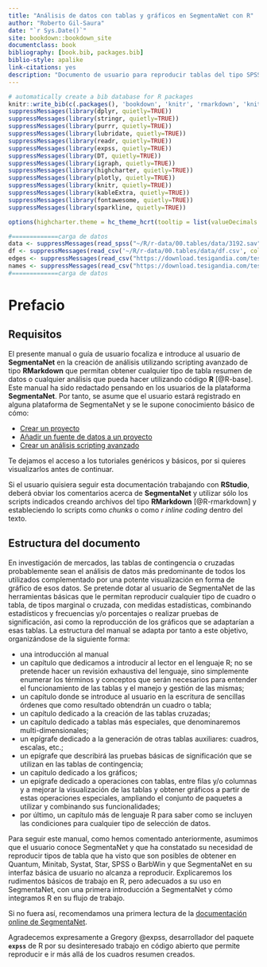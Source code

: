 ```yaml
--- 
title: "Análisis de datos con tablas y gráficos en SegmentaNet con R"
author: "Roberto Gil-Saura"
date: "`r Sys.Date()`"
site: bookdown::bookdown_site
documentclass: book
bibliography: [book.bib, packages.bib]
biblio-style: apalike
link-citations: yes
description: "Documento de usuario para reproducir tablas del tipo SPSS / BarbWin en SegmentaNet usando el paquete **expss** y visualizaciones de resultados con paquete **highcharter**. Introducción al uso de scripts con R."
---
```


```r
# automatically create a bib database for R packages
knitr::write_bib(c(.packages(), 'bookdown', 'knitr', 'rmarkdown', 'knitr', 'kableExtra', 'DT', 'expss', 'formattable', 'flextable', 'fontawesome', 'sparkline', 'dplyr', 'stringr', 'purrr', 'lubridate', 'readr', 'igraph', 'highcharter', 'plotly' ), 'packages.bib')
suppressMessages(library(dplyr, quietly=TRUE))
suppressMessages(library(stringr, quietly=TRUE))
suppressMessages(library(purrr, quietly=TRUE))
suppressMessages(library(lubridate, quietly=TRUE))
suppressMessages(library(readr, quietly=TRUE))
suppressMessages(library(expss, quietly=TRUE))
suppressMessages(library(DT, quietly=TRUE))
suppressMessages(library(igraph, quietly=TRUE))
suppressMessages(library(highcharter, quietly=TRUE))
suppressMessages(library(plotly, quietly=TRUE))
suppressMessages(library(knitr, quietly=TRUE))
suppressMessages(library(kableExtra, quietly=TRUE))
suppressMessages(library(fontawesome, quietly=TRUE))
suppressMessages(library(sparkline, quietly=TRUE))

options(highcharter.theme = hc_theme_hcrt(tooltip = list(valueDecimals = 2)))

#=============carga de datos
data <- suppressMessages(read_spss("~/R/r-data/00.tables/data/3192.sav"))
df <- suppressMessages(read_csv('~/R/r-data/00.tables/data/df.csv', col_names=TRUE))
edges <- suppressMessages(read_csv("https://download.tesigandia.com/test/edges.csv",locale = locale(encoding = "ISO-8859-1")))
names <- suppressMessages(read_csv("https://download.tesigandia.com/test/names.csv",locale = locale(encoding = "ISO-8859-1")))
#=============carga de datos
```

# Prefacio

## Requisitos

El presente manual o guía de usuario focaliza e introduce al usuario de **SegmentaNet** en la creación de análisis utilizando scripting avanzado de tipo **RMarkdown** que permitan obtener cualquier tipo de tabla resumen de datos o cualquier análisis que pueda hacer utilizando código **R** [@R-base]. Este manual ha sido redactado pensando en los usuarios de la plataforma **SegmentaNet**. Por tanto, se asume que el usuario estará registrado en alguna plataforma de SegmentaNet y se le supone conocimiento básico de cómo:

* [Crear un proyecto](https://youtu.be/Wv3em6D1lkc)
* [Añadir un fuente de datos a un proyecto](https://youtu.be/rhCcsk4Pe_k)
* [Crear un análisis scripting avanzado](https://youtu.be/Z-lAx5Mq-ek)

Te dejamos el acceso a los tutoriales genéricos y básicos, por si quieres visualizarlos antes de continuar. 

Si el usuario quisiera seguir esta documentación trabajando con **RStudio**, deberá obviar los comentarios acerca de **SegmentaNet** y utilizar sólo los scripts indicados creando archivos del tipo **RMarkdown** [@R-rmarkdown] y estableciendo lo scripts como _chunks_ o como _r inline coding_ dentro del texto.

## Estructura del documento

En investigación de mercados, las tablas de contingencia o cruzadas probablemente sean el análisis de datos más predominante de todos los utilizados complementado por una potente visualización en forma de gráfico de esos datos. Se pretende dotar al usuario de SegmentaNet de las herramientas básicas que le permitan reproducir cualquier tipo de cuadro o tabla, de tipos marginal o cruzada, con medidas estadísticas, combinando estadísticos y frecuencias y/o porcentajes o realizar pruebas de significación, asi como la reproducción de los gráficos que se adaptarían a esas tablas. La estructura del manual se adapta por tanto a este objetivo, organizándose de la siguiente forma:

* una introducción al manual
* un capítulo que dedicamos a introducir al lector en el lenguaje R; no se pretende hacer un revisión exhaustiva del lenguaje, sino simplemente enumerar los términos y conceptos que serán necesarios para entender el funcionamiento de las tablas y el manejo y gestión de las mismas;
* un capítulo donde se introduce al usuario en la escritura de sencillas órdenes que como resultado obtendrán un cuadro o tabla;
* un capítulo dedicado a la creación de las tablas cruzadas;
* un capítulo dedicado a tablas más especiales, que denominaremos multi-dimensionales;
* un epígrafe dedicado a la generación de otras tablas auxiliares: cuadros, escalas, etc.;
* un epígrafe que describirá las pruebas básicas de significación que se utilizan en las tablas de contingencia;
* un capitulo dedicado a los gráficos;
* un epígrafe dedicado a operaciones con tablas, entre filas y/o columnas y a mejorar la visualización de las tablas y obtener gráficos a partir de estas operaciones especiales, ampliando el conjunto de paquetes a utilizar y combinando sus funcionalidades;
* por último, un capítulo más de lenguaje R para saber como se incluyen las condiciones para cualquier tipo de selección de datos.

Para seguir este manual, como hemos comentado anteriormente, asumimos que el usuario conoce SegmentaNet y que ha constatado su necesidad de reproducir tipos de tabla que ha visto que son posibles de obtener en Quantum, Minitab, Systat, Star, SPSS o BarbWin y que SegmentaNet en su interfaz básica de usuario no alcanza a reproducir. Explicaremos los rudimentos básicos de trabajo en R, pero adecuados a su uso en SegmentaNet, con una primera introducción a SegmentaNet y cómo integramos R en su flujo de trabajo.

Si no fuera así, recomendamos una primera lectura de la [documentación online de SegmentaNet](https://doc.segmentanet.com).

Agradecemos expresamente a Gregory @expss, desarrollador del paquete **`expss`** de R por su desinteresado trabajo en código abierto que permite reproducir e ir más allá de los cuadros resumen creados.
